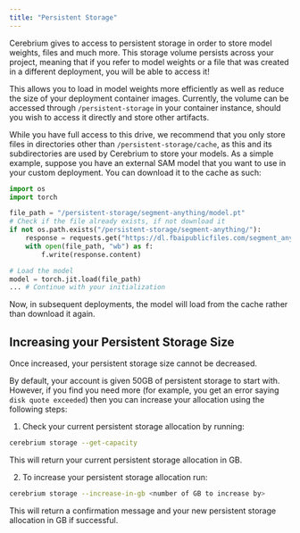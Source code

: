 ```yaml
---
title: "Persistent Storage"
---
```


Cerebrium gives to access to persistent storage in order to store model weights, files and much more. This storage volume persists across your project, meaning that if
you refer to model weights or a file that was created in a different deployment, you will be able to access it!

This allows you to load in model weights more efficiently as well as reduce the size of your deployment container images. Currently,
the volume can be accessed through `/persistent-storage` in your container instance, should you wish to access it directly and store other artifacts.

While you have full access to this drive, we recommend that you only store files in directories other than `/persistent-storage/cache`, as this and its subdirectories
are used by Cerebrium to store your models. As a simple example, suppose you have an external SAM model that you want to use in your custom deployment. You can download it to the cache
as such:

```python
import os
import torch

file_path = "/persistent-storage/segment-anything/model.pt"
# Check if the file already exists, if not download it
if not os.path.exists("/persistent-storage/segment-anything/"):
    response = requests.get("https://dl.fbaipublicfiles.com/segment_anything/sam_vit_h_4b8939.pth")
    with open(file_path, "wb") as f:
        f.write(response.content)

# Load the model
model = torch.jit.load(file_path)
... # Continue with your initialization
```

Now, in subsequent deployments, the model will load from the cache rather than download it again.

## Increasing your Persistent Storage Size

<Note>Once increased, your persistent storage size cannot be decreased.</Note>

By default, your account is given 50GB of persistent storage to start with. However, if you find you need more (for example, you get an error saying `disk quote exceeded`) then you can increase your allocation using the following steps:

1. Check your current persistent storage allocation by running:

```bash
cerebrium storage --get-capacity
```

This will return your current persistent storage allocation in GB.

2. To increase your persistent storage allocation run:

```bash
cerebrium storage --increase-in-gb <number of GB to increase by>
```

This will return a confirmation message and your new persistent storage allocation in GB if successful.
